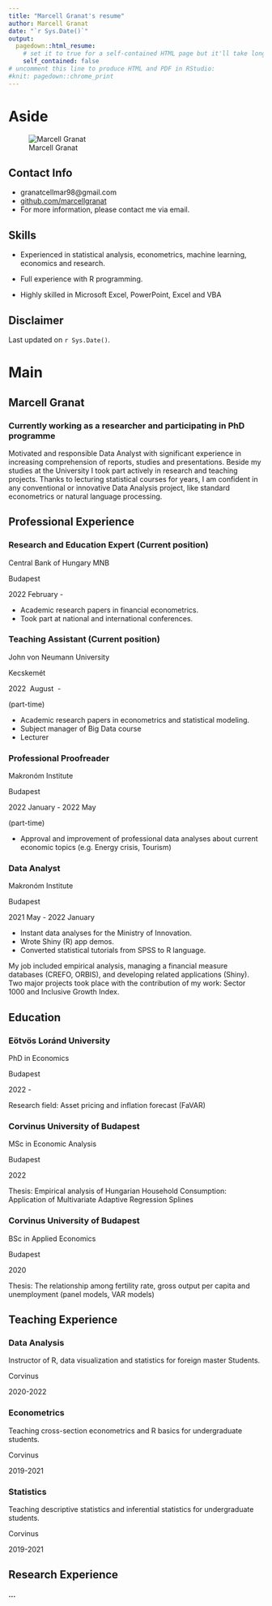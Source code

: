 ```yaml
---
title: "Marcell Granat's resume"
author: Marcell Granat
date: "`r Sys.Date()`"
output:
  pagedown::html_resume:
    # set it to true for a self-contained HTML page but it'll take longer to render
    self_contained: false
# uncomment this line to produce HTML and PDF in RStudio:
#knit: pagedown::chrome_print
---
```


Aside
================================================================================


![Marcell Granat](GM.jpg)


Contact Info {#contact}
--------------------------------------------------------------------------------

- <i class="fa fa-envelope"></i> granatcellmar98@gmail.com
- <i class="fa fa-github"></i> [github.com/marcellgranat](https://github.com/marcellgranat)
- For more information, please contact me via email.


Skills {#skills}
--------------------------------------------------------------------------------

- Experienced in statistical analysis, econometrics, machine learning, economics and research.

- Full experience with R programming.

- Highly skilled in Microsoft Excel, PowerPoint, Excel and VBA

Disclaimer {#disclaimer}
--------------------------------------------------------------------------------

Last updated on `r Sys.Date()`.


Main
================================================================================

Marcell Granat {#title}
--------------------------------------------------------------------------------

### Currently working as a researcher and participating in PhD programme

Motivated and responsible Data Analyst with significant experience in increasing comprehension of
reports, studies and presentations. Beside my studies at the University I took part actively in research and teaching projects. Thanks to lecturing statistical courses for years, I am confident in any conventional or innovative Data Analysis project, like standard econometrics or natural language processing.

Professional Experience {data-icon=suitcase}
--------------------------------------------------------------------------------


### Research and Education Expert (Current position)

Central Bank of Hungary MNB

Budapest

2022 February - 


- Academic research papers in financial econometrics.
- Took part at national and international conferences.

### Teaching Assistant (Current position)

John von Neumann University

Kecskemét

2022 \ August \ - 


(part-time)

- Academic research papers in econometrics and statistical modeling.
- Subject manager of Big Data course
- Lecturer


### Professional Proofreader

Makronóm Institute

Budapest

2022 January - 2022 May

(part-time)

- Approval and improvement of professional data analyses about current economic topics (e.g. Energy crisis, Tourism)


### Data Analyst

Makronóm Institute

Budapest

2021 May - 2022 January


- Instant data analyses for the Ministry of Innovation.
- Wrote Shiny (R) app demos.
- Converted statistical tutorials from SPSS to R language.


My job included empirical analysis, managing a financial measure databases (CREFO, ORBIS), and developing related applications (Shiny). Two major projects took place with the contribution of my
work: Sector 1000 and Inclusive Growth Index.


Education {data-icon=graduation-cap data-concise=true}
--------------------------------------------------------------------------------

### Eötvös Loránd University

PhD in Economics

Budapest

2022 -

Research field: Asset pricing and inflation forecast (FaVAR)

### Corvinus University of Budapest

MSc in Economic Analysis

Budapest

2022

Thesis: Empirical analysis of Hungarian Household Consumption: Application of Multivariate Adaptive Regression Splines

### Corvinus University of Budapest

BSc in Applied Economics

Budapest

2020

Thesis: The relationship among fertility rate, gross output per capita and unemployment (panel models, VAR models)

Teaching Experience {data-icon=chalkboard-teacher}
--------------------------------------------------------------------------------

### Data Analysis

Instructor of R, data visualization and statistics for foreign master Students.

Corvinus

2020-2022

### Econometrics

Teaching cross-section econometrics and R basics for undergraduate students.

Corvinus

2019-2021

### Statistics

Teaching descriptive statistics and inferential statistics for undergraduate students.

Corvinus

2019-2021


Research Experience {data-icon=laptop}
--------------------------------------------------------------------------------

**...**